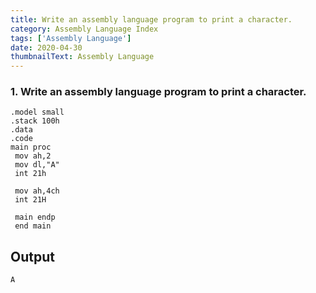 ---
title: Write an assembly language program to print a character.
category: Assembly Language Index
tags: ['Assembly Language']
date: 2020-04-30
thumbnailText: Assembly Language
---
### 1. Write an assembly language program to print a character.
```
.model small
.stack 100h
.data
.code
main proc
 mov ah,2
 mov dl,"A"
 int 21h

 mov ah,4ch
 int 21H

 main endp
 end main
```

## Output
```
A
```
